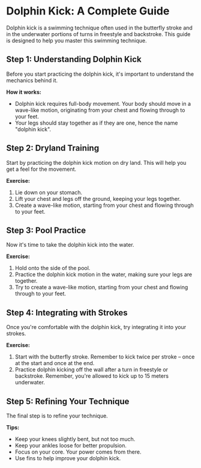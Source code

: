 # Dolphin Kick: A Complete Guide

Dolphin kick is a swimming technique often used in the butterfly stroke and in the underwater portions of turns in freestyle and backstroke. This guide is designed to help you master this swimming technique.

## Step 1: Understanding Dolphin Kick

Before you start practicing the dolphin kick, it's important to understand the mechanics behind it.

**How it works:**

- Dolphin kick requires full-body movement. Your body should move in a wave-like motion, originating from your chest and flowing through to your feet.
- Your legs should stay together as if they are one, hence the name "dolphin kick".

## Step 2: Dryland Training

Start by practicing the dolphin kick motion on dry land. This will help you get a feel for the movement.

**Exercise:**

1. Lie down on your stomach.
2. Lift your chest and legs off the ground, keeping your legs together.
3. Create a wave-like motion, starting from your chest and flowing through to your feet.

## Step 3: Pool Practice

Now it's time to take the dolphin kick into the water.

**Exercise:**

1. Hold onto the side of the pool.
2. Practice the dolphin kick motion in the water, making sure your legs are together.
3. Try to create a wave-like motion, starting from your chest and flowing through to your feet.

## Step 4: Integrating with Strokes

Once you're comfortable with the dolphin kick, try integrating it into your strokes.

**Exercise:**

1. Start with the butterfly stroke. Remember to kick twice per stroke – once at the start and once at the end.
2. Practice dolphin kicking off the wall after a turn in freestyle or backstroke. Remember, you're allowed to kick up to 15 meters underwater.

## Step 5: Refining Your Technique

The final step is to refine your technique.

**Tips:**

- Keep your knees slightly bent, but not too much.
- Keep your ankles loose for better propulsion.
- Focus on your core. Your power comes from there.
- Use fins to help improve your dolphin kick.

